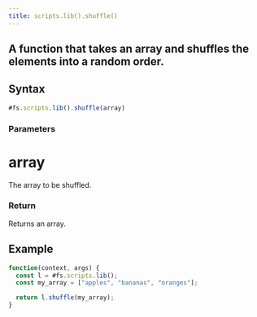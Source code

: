 ```yaml
---
title: scripts.lib().shuffle()
---
```


## A function that takes an array and shuffles the elements into a random order.

## Syntax

```js
#fs.scripts.lib().shuffle(array)
```

### Parameters

# array

The array to be shuffled.

### Return

Returns an array.

## Example

```js
function(context, args) {
  const l = #fs.scripts.lib();
  const my_array = ["apples", "bananas", "oranges"];

  return l.shuffle(my_array);
}
```
